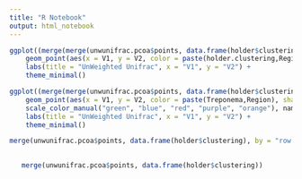 ```yaml
---
title: "R Notebook"
output: html_notebook
---
```

```r
ggplot((merge(merge(unwunifrac.pcoa$points, data.frame(holder$clustering), by = "row.names"), subset(metadados, !is.na(Region)), by.x = "Row.names", by.y = "Sample.id"))) + 
    geom_point(aes(x = V1, y = V2, color = paste(holder.clustering,Region), shape = as.character(Treponema)), size = 2) +
    labs(title = "UnWeighted Unifrac", x = "V1", y = "V2") +
    theme_minimal()

```


```r
ggplot((merge(merge(unwunifrac.pcoa$points, data.frame(holder$clustering), by = "row.names"), subset(metadados, !is.na(Region)), by.x = "Row.names", by.y = "Sample.id"))) + 
    geom_point(aes(x = V1, y = V2, color = paste(Treponema,Region), shape = as.character(holder.clustering)), size = 2) + 
    scale_color_manual("green", "blue", "red", "purple", "orange"), name = "Region") +
    labs(title = "UnWeighted Unifrac", x = "V1", y = "V2") +
    theme_minimal()
```


```r
merge(unwunifrac.pcoa$points, data.frame(holder$clustering), by = "row.names")
    

   merge(unwunifrac.pcoa$points, data.frame(holder$clustering)) 
  
   
   
```
    